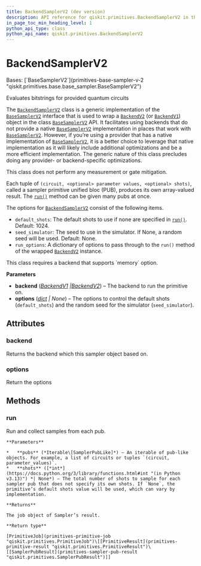 ```yaml
---
title: BackendSamplerV2 (dev version)
description: API reference for qiskit.primitives.BackendSamplerV2 in the dev version of qiskit
in_page_toc_min_heading_level: 1
python_api_type: class
python_api_name: qiskit.primitives.BackendSamplerV2
---
```


# BackendSamplerV2

<Class id="qiskit.primitives.BackendSamplerV2" isDedicatedPage={true} github="https://github.com/Qiskit/qiskit/tree/main/qiskit/primitives/backend_sampler_v2.py#L81-L268" signature="qiskit.primitives.BackendSamplerV2(*, backend, options=None)" modifiers="class">
  Bases: [`BaseSamplerV2`](primitives-base-sampler-v-2 "qiskit.primitives.base.base_sampler.BaseSamplerV2")

  Evaluates bitstrings for provided quantum circuits

  The [`BackendSamplerV2`](#qiskit.primitives.BackendSamplerV2 "qiskit.primitives.BackendSamplerV2") class is a generic implementation of the [`BaseSamplerV2`](primitives-base-sampler-v-2 "qiskit.primitives.BaseSamplerV2") interface that is used to wrap a [`BackendV2`](providers-backend-v-2 "qiskit.providers.BackendV2") (or [`BackendV1`](providers-backend-v-1 "qiskit.providers.BackendV1")) object in the class [`BaseSamplerV2`](primitives-base-sampler-v-2 "qiskit.primitives.BaseSamplerV2") API. It facilitates using backends that do not provide a native [`BaseSamplerV2`](primitives-base-sampler-v-2 "qiskit.primitives.BaseSamplerV2") implementation in places that work with [`BaseSamplerV2`](primitives-base-sampler-v-2 "qiskit.primitives.BaseSamplerV2"). However, if you’re using a provider that has a native implementation of [`BaseSamplerV2`](primitives-base-sampler-v-2 "qiskit.primitives.BaseSamplerV2"), it is a better choice to leverage that native implementation as it will likely include additional optimizations and be a more efficient implementation. The generic nature of this class precludes doing any provider- or backend-specific optimizations.

  This class does not perform any measurement or gate mitigation.

  Each tuple of `(circuit, <optional> parameter values, <optional> shots)`, called a sampler primitive unified bloc (PUB), produces its own array-valued result. The [`run()`](#qiskit.primitives.BackendSamplerV2.run "qiskit.primitives.BackendSamplerV2.run") method can be given many pubs at once.

  The options for [`BackendSamplerV2`](#qiskit.primitives.BackendSamplerV2 "qiskit.primitives.BackendSamplerV2") consist of the following items.

  *   `default_shots`: The default shots to use if none are specified in [`run()`](#qiskit.primitives.BackendSamplerV2.run "qiskit.primitives.BackendSamplerV2.run"). Default: 1024.
  *   `seed_simulator`: The seed to use in the simulator. If None, a random seed will be used. Default: None.
  *   `run_options`: A dictionary of options to pass through to the `run()` method of the wrapped [`BackendV2`](providers-backend-v-2 "qiskit.providers.BackendV2") instance.

  <Admonition title="Note" type="note">
    This class requires a backend that supports `memory` option.
  </Admonition>

  **Parameters**

  *   **backend** ([*BackendV1*](providers-backend-v-1 "qiskit.providers.BackendV1")  *|*[*BackendV2*](providers-backend-v-2 "qiskit.providers.BackendV2")) – The backend to run the primitive on.
  *   **options** ([*dict*](https://docs.python.org/3/library/stdtypes.html#dict "(in Python v3.13)") *| None*) – The options to control the default shots (`default_shots`) and the random seed for the simulator (`seed_simulator`).

  ## Attributes

  ### backend

  <Attribute id="qiskit.primitives.BackendSamplerV2.backend">
    Returns the backend which this sampler object based on.
  </Attribute>

  ### options

  <Attribute id="qiskit.primitives.BackendSamplerV2.options">
    Return the options
  </Attribute>

  ## Methods

  ### run

  <Function id="qiskit.primitives.BackendSamplerV2.run" github="https://github.com/Qiskit/qiskit/tree/main/qiskit/primitives/backend_sampler_v2.py#L144-L153" signature="run(pubs, *, shots=None)">
    Run and collect samples from each pub.

    **Parameters**

    *   **pubs** (*Iterable\[SamplerPubLike]*) – An iterable of pub-like objects. For example, a list of circuits or tuples `(circuit, parameter_values)`.
    *   **shots** ([*int*](https://docs.python.org/3/library/functions.html#int "(in Python v3.13)") *| None*) – The total number of shots to sample for each sampler pub that does not specify its own shots. If `None`, the primitive’s default shots value will be used, which can vary by implementation.

    **Returns**

    The job object of Sampler’s result.

    **Return type**

    [PrimitiveJob](primitives-primitive-job "qiskit.primitives.PrimitiveJob")\[[PrimitiveResult](primitives-primitive-result "qiskit.primitives.PrimitiveResult")\[[SamplerPubResult](primitives-sampler-pub-result "qiskit.primitives.SamplerPubResult")]]
  </Function>
</Class>


